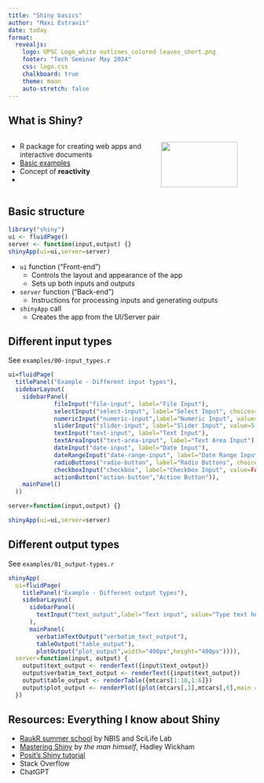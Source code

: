 ```yaml
---
title: "Shiny basics"
author: "Maxi Estravis"
date: today
format:
  revealjs:
    logo: UPSC Logo_white outlines_colored leaves_short.png
    footer: "Tech Seminar May 2024"
    css: logo.css
    chalkboard: true
    theme: moon
    auto-stretch: false
---
```


## What is Shiny?
:::: {.columns}

::: {.column width="60%"}
- R package for creating web apps and interactive documents
- [Basic examples](https://shiny.posit.co/r/gallery/)
- Concept of **reactivity**
- 
:::

::: {.column width="40%"}
![](shiny.png){width="90%"}
:::

::::


## Basic structure

```.r
library("shiny")
ui <- fluidPage()
server <- function(input,output) {}
shinyApp(ui=ui,server=server)
```

::: {.r-fit-text}
::: {.incremental}
- `ui` function ("Front-end")
  - Controls the layout and appearance of the app
  - Sets up both inputs and outputs
- `server` function ("Back-end")
  - Instructions for processing inputs and generating outputs
- `shinyApp` call
  - Creates the app from the UI/Server pair
:::
:::

## Different input types

See `examples/00-input_types.r`

```.r
ui=fluidPage(
  titlePanel("Example - Different input types"),
  sidebarLayout(
    sidebarPanel(
             fileInput("file-input", label="File Input"),
             selectInput("select-input", label="Select Input", choices=c("A","B","C")),
             numericInput("numeric-input",label="Numeric Input", value=5, min=1, max=10),
             sliderInput("slider-input", label="Slider Input", value=5, min=1, max=10),
             textInput("text-input", label="Text Input"),
             textAreaInput("text-area-input", label="Text Area Input"),
             dateInput("date-input", label="Date Input"),
             dateRangeInput("date-range-input", label="Date Range Input"),
             radioButtons("radio-button", label="Radio Buttons", choices=c("A","B","C"), inline=T),
             checkboxInput("checkbox", label="Checkbox Input", value=FALSE),
             actionButton("action-button","Action Button")),
    mainPanel()
  ))

server=function(input,output) {}

shinyApp(ui=ui,server=server)
```

## Different output types

See `examples/01_output-types.r`

```.r
shinyApp(
  ui=fluidPage(
    titlePanel("Example - Different output types"),
    sidebarLayout(
      sidebarPanel(
        textInput("text_output",label="Text input", value="Type text here")
      ),
      mainPanel(
        verbatimTextOutput("verbatim_text_output"),
        tableOutput("table_output"),
        plotOutput("plot_output",width="400px",height="400px")))),
  server=function(input, output) {
    output$text_output <- renderText({input$text_output})
    output$verbatim_text_output <- renderText({input$text_output})
    output$table_output <- renderTable({mtcars[1:10,1:6]})
    output$plot_output <- renderPlot({plot(mtcars[,1],mtcars[,6],main = input$text_output)})
  })
```

## Resources: Everything I know about Shiny

::: {.incremental}
- [RaukR summer school](https://nbisweden.github.io/raukr-2024/) by NBIS and SciLife Lab
- [Mastering Shiny](https://mastering-shiny.org/index.html) by *the man himself*, Hadley Wickham
- [Posit's Shiny tutorial](https://shiny.posit.co/r/getstarted/shiny-basics/lesson1/index.html)
- Stack Overflow
- ChatGPT
:::

